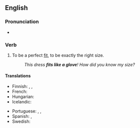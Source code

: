==English==

===Pronunciation===
* {{audio|En-au-fit like a glove.ogg|Audio (AU)|lang=en}}

===Verb===
{{head|en|verb|see inflection at {{m|en|fit}}}}

# {{lb|en|simile}} To be a perfect [[fit]], to be exactly the right size.
#: ''This dress '''fits like a glove'''! How did you know my size?''

====Translations====
{{trans-top|to be a perfect fit, to be exactly the right size}}
* Finnish: {{t|fi|sopia kuin valettu}} {{qualifier|idiomatic}}, {{t|fi|sopia kuin nakutettu}} {{qualifier|idiomatic}}, {{t|fi|sopia kuin nyrkki silmään}} {{qualifier|idiomatic|jocular}}
* French: {{t+|fr|aller comme un gant}}
* Hungarian: {{t|hu|mintha ráöntötték volna}}
* Icelandic: {{t+|is|falla eins og flís við rass}}
{{trans-mid}}
* Portuguese: {{t|pt|servir como uma luva}}, {{t|pt|cair como uma luva}}, {{t|pt|caber como uma luva}}
* Spanish: {{t|es|sentar como un guante}}, {{t+|es|como anillo al dedo}}
* Swedish: {{t|sv|passa som hand i handske}}
{{trans-bottom}}